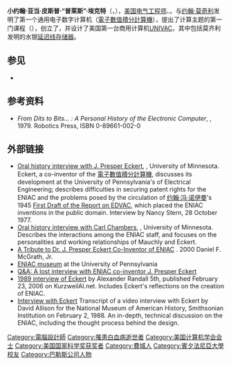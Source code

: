 {{请求翻译}}
{{NoteTA
|G1=IT
}}
{{Infobox person
|name          = J. Presper Eckert
|image         =
|image_size    = 275px
|caption       = Eckert and Mauchly examine a printout of ENIAC results in a newsreel from February 1946.
|birth_name    = 
|birth_date    = 1919年4月9日
|birth_place   = {{USA}}[[宾夕法尼亚州|宾夕法尼亚州]][[費城|費城]]
|death_date    = {{death date and age|1995|6|3|1919|4|9}}
|death_place   = {{USA}}[[宾夕法尼亚州|宾夕法尼亚州]][[布林莫爾_(賓夕法尼亞州)|布林莫爾]]
|death_cause   = 
|resting_place = 
|resting_place_coordinates = 
|residence     = 
|nationality   = [[美国|美国]]
|other_names   = 
|known_for     = [[電子數值積分計算機|電子數值積分計算機]]
|education     = 
|employer      = 
|occupation    =  [[電機工程學|电气工程师]]
|awards        = {{tsl|en|Harry H. Goode Memorial Award}} <small>(1966)</small><br>{{tsl|en|Harold Pender Award}} <small>(1973)</small><br>{{tsl|en|IEEE Emanuel R. Piore Award}} {{small|(1978)}}
|home_town     = 
|title         = 
|salary        = 
|networth      = 
|height        = 
|weight        = 
|term          = 
|predecessor   = 
|successor     = 
|party         = 
|boards        = 
|religion      = 
|spouse        = 
|partner       = 
|children      = 
|parents       = 
|relatives     = 
|signature     = 
|website       = 
|footnotes     = 
}}

'''小约翰·亚当·皮斯普·“普莱斯”·埃克特'''（{{lang-en|John Adam Presper "Pres" Eckert, Jr.}}，{{bd|1919年|4月9日|1995年|6月3日}}），[[美国|美国]][[電機工程學|电气工程师]]、{{tsl|en|computer pioneer|计算机先驱者}}。与[[约翰·莫奇利|约翰·莫奇利]]发明了第一个通用电子数字计算机（[[電子數值積分計算機|電子數值積分計算機]]），提出了计算主题的第一门课程（{{tsl|en|Moore School Lectures|摩尔学校讲座}}），创立了{{tsl|en|Eckert–Mauchly Computer Corporation|埃克特-莫齐利计算机公司}}，并设计了美国第一台商用计算机[[UNIVAC_I|UNIVAC]]，其中包括莫齐利发明的水银[[延迟线存储器|延迟线存储器]]。

==参见==
* {{tsl|en|List of pioneers in computer science|计算机科学先驱者列表}}

== 参考资料 ==
{{Reflist}}
* ''From Dits to Bits... : A Personal History of the Electronic Computer'', {{tsl|en|Herman Lukoff}}, 1979. Robotics Press, ISBN 0-89661-002-0

== 外部链接 ==
* [http://purl.umn.edu/107275 Oral history interview with J. Presper Eckert], {{tsl|en|Charles Babbage Institute}}, University of Minnesota.  Eckert, a co-inventor of the [[電子數值積分計算機|電子數值積分計算機]], discusses its development at the University of Pennsylvania's {{tsl|en|Moore School}} of Electrical Engineering; describes difficulties in securing patent rights for the ENIAC and the problems posed by the circulation of [[约翰·冯·诺伊曼|约翰·冯·诺伊曼]]'s 1945 [[EDVAC報告書的第一份草案|First Draft of the Report on EDVAC]], which placed the ENIAC inventions in the public domain.  Interview by Nancy Stern, 28 October 1977.
* [http://purl.umn.edu/107216 Oral history interview with Carl Chambers], {{tsl|en|Charles Babbage Institute}}, University of Minnesota.  Describes the interactions among the ENIAC staff, and focuses on the personalities and working relationships of Mauchly and Eckert.
* [http://www.luckbealady.com/EckertProject/Default.htm A Tribute to Dr. J. Presper Eckert Co-Inventor of ENIAC] {{Wayback|url=http://www.luckbealady.com/EckertProject/Default.htm |date=20170316140410 }}. 2000 Daniel F. McGrath, Jr.
* [http://www.seas.upenn.edu/~museum/index.html ENIAC museum] {{Wayback|url=http://www.seas.upenn.edu/~museum/index.html |date=20100412230035 }} at the University of Pennsylvania
* [http://www.computerworld.com/hardwaretopics/hardware/story/0,10801,108568,00.html?source=NLT_AM&nid=108568 Q&A: A lost interview with ENIAC co-inventor J. Presper Eckert] {{Wayback|url=http://www.computerworld.com/hardwaretopics/hardware/story/0,10801,108568,00.html?source=NLT_AM&nid=108568 |date=20090116081919 }}
* [https://web.archive.org/web/20070927194128/http://www.kurzweilai.net/meme/frame.html?main=%2Farticles%2Fart0645.html%3Fm%3D3 1989 interview of Eckert] by Alexander Randall 5th, published February 23, 2006 on KurzweilAI.net.  Includes Eckert's reflections on the creation of ENIAC.
* [https://web.archive.org/web/20060422022154/http://americanhistory.si.edu/collections/comphist/eckert.htm Interview with Eckert] Transcript of a video interview with Eckert by David Allison for the National Museum of American History, Smithsonian Institution on February 2, 1988.  An in-depth, technical discussion on the ENIAC, including the thought process behind the design.

{{Winners of the National Medal of Science|engineering}}

{{Authority control}}
{{DEFAULTSORT:Eckert, John Presper}}
[[Category:電腦設計師|Category:電腦設計師]]
[[Category:罹患白血病逝世者|Category:罹患白血病逝世者]]
[[Category:美国计算机学会会士|Category:美国计算机学会会士]]
[[Category:美国国家科学奖获奖者|Category:美国国家科学奖获奖者]]
[[Category:費城人|Category:費城人]]
[[Category:賓夕法尼亞大學校友|Category:賓夕法尼亞大學校友]]
[[Category:巴勒斯公司人物|Category:巴勒斯公司人物]]